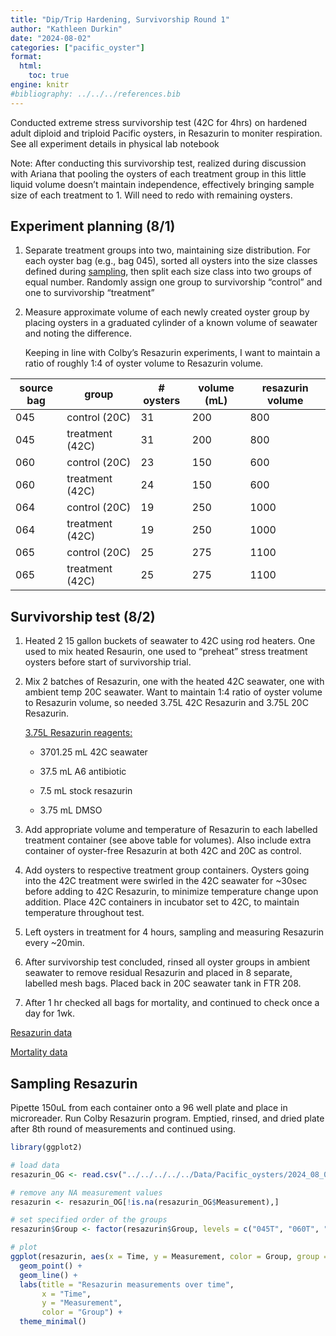 ```yaml
---
title: "Dip/Trip Hardening, Survivorship Round 1"
author: "Kathleen Durkin"
date: "2024-08-02"
categories: ["pacific_oyster"]
format:
  html:
    toc: true
engine: knitr
#bibliography: ../../../references.bib
---
```


Conducted extreme stress survivorship test (42C for 4hrs) on hardened adult diploid and triploid Pacific oysters, in Resazurin to moniter respiration. See all experiment details in physical lab notebook

Note: After conducting this survivorship test, realized during discussion with Ariana that pooling the oysters of each treatment group in this little liquid volume doesn't maintain independence, effectively bringing sample size of each treatment to 1. Will need to redo with remaining oysters.

## Experiment planning (8/1)

1.  Separate treatment groups into two, maintaining size distribution. For each oyster bag (e.g., bag 045), sorted all oysters into the size classes defined during [sampling](./2024_07_29_diptrip_sampling.qmd), then split each size class into two groups of equal number. Randomly assign one group to survivorship "control" and one to survivorship "treatment"

2.  Measure approximate volume of each newly created oyster group by placing oysters in a graduated cylinder of a known volume of seawater and noting the difference.

    Keeping in line with Colby's Resazurin experiments, I want to maintain a ratio of roughly 1:4 of oyster volume to Resazurin volume.

| source bag | group           | \# oysters | volume (mL) | resazurin volume |
|------------|-----------------|------------|-------------|------------------|
| 045        | control (20C)   | 31         | 200         | 800              |
| 045        | treatment (42C) | 31         | 200         | 800              |
| 060        | control (20C)   | 23         | 150         | 600              |
| 060        | treatment (42C) | 24         | 150         | 600              |
| 064        | control (20C)   | 19         | 250         | 1000             |
| 064        | treatment (42C) | 19         | 250         | 1000             |
| 065        | control (20C)   | 25         | 275         | 1100             |
| 065        | treatment (42C) | 25         | 275         | 1100             |

## Survivorship test (8/2)

1.  Heated 2 15 gallon buckets of seawater to 42C using rod heaters. One used to mix heated Resaurin, one used to "preheat" stress treatment oysters before start of survivorship trial.

2.  Mix 2 batches of Resazurin, one with the heated 42C seawater, one with ambient temp 20C seawater. Want to maintain 1:4 ratio of oyster volume to Resazurin volume, so needed 3.75L 42C Resazurin and 3.75L 20C Resazurin.

    [3.75L Resazurin reagents:]{.underline}

    -   3701.25 mL 42C seawater

    -   37.5 mL A6 antibiotic

    -   7.5 mL stock resazurin

    -   3.75 mL DMSO

3.  Add appropriate volume and temperature of Resazurin to each labelled treatment container (see above table for volumes). Also include extra container of oyster-free Resazurin at both 42C and 20C as control.

4.  Add oysters to respective treatment group containers. Oysters going into the 42C treatment were swirled in the 42C seawater for \~30sec before adding to 42C Resazurin, to minimize temperature change upon addition. Place 42C containers in incubator set to 42C, to maintain temperature throughout test.

5.  Left oysters in treatment for 4 hours, sampling and measuring Resazurin every \~20min.

6.  After survivorship test concluded, rinsed all oyster groups in ambient seawater to remove residual Resazurin and placed in 8 separate, labelled mesh bags. Placed back in 20C seawater tank in FTR 208.

7.  After 1 hr checked all bags for mortality, and continued to check once a day for 1wk.

[Resazurin data](https://docs.google.com/spreadsheets/d/1RJ78y5iGYIPtnm9noCcP6m2AjOoFEiCR2MkG3hwspco/edit?gid=0#gid=0)

[Mortality data](https://docs.google.com/spreadsheets/d/1fu7ywbEO53oRh5pGiFUgTpugNA0cD2InWDVh1ciD-5E/edit?gid=0#gid=0)

## Sampling Resazurin

Pipette 150uL from each container onto a 96 well plate and place in microreader. Run Colby Resazurin program. Emptied, rinsed, and dried plate after 8th round of measurements and continued using.

```r
library(ggplot2)

# load data
resazurin_OG <- read.csv("../../../../../Data/Pacific_oysters/2024_08_02_diptrip_resazurin_compiled.csv")

# remove any NA measurement values
resazurin <- resazurin_OG[!is.na(resazurin_OG$Measurement),]

# set specified order of the groups
resazurin$Group <- factor(resazurin$Group, levels = c("045T", "060T", "064T", "065T", "045C", "060C", "064C", "065C", "TNO", "CNO"))

# plot
ggplot(resazurin, aes(x = Time, y = Measurement, color = Group, group = Group)) +
  geom_point() +
  geom_line() +
  labs(title = "Resazurin measurements over time",
       x = "Time",
       y = "Measurement",
       color = "Group") +
  theme_minimal()
```
